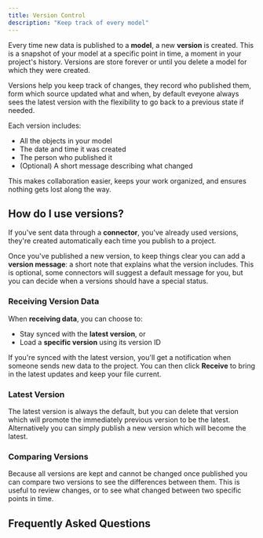 ```yaml
---
title: Version Control
description: "Keep track of every model"
---
```


Every time new data is published to a **model**, a new **version** is created. 
This is a snapshot of your model at a specific point in time, a moment in your project's history. 
Versions are store forever or until you delete a model for which they were created.

Versions help you keep track of changes, they record who published them, form which source 
updated what and when, by default eveyone always sees the latest version with the flexibility
to go back to a previous state if needed.

Each version includes:
- All the objects in your model  
- The date and time it was created  
- The person who published it  
- (Optional) A short message describing what changed

This makes collaboration easier, keeps your work organized, and ensures nothing gets lost along the way.

## How do I use versions?

If you've sent data through a **connector**, you've already used versions, they're 
created automatically each time you publish to a project.

Once you've published a new version, to keep things clear you can add a **version message**:
a short note that explains what the version includes. This is optional, some connectors 
will suggest a default message for you, but you can decide when a versions should have a special status.

### Receiving Version Data
When **receiving data**, you can choose to:
- Stay synced with the **latest version**, or  
- Load a **specific version** using its version ID

If you're synced with the latest version, you'll get a notification when someone 
sends new data to the project. You can then click **Receive** to bring in the latest 
updates and keep your file current.

### Latest Version
The latest version is always the default, but you can delete that version which will 
promote the immediately previous version to be the latest. Alternatively you can simply 
publish a new version which will become the latest.

### Comparing Versions
Because all versions are kept and cannot be changed once published you can compare 
two versions to see the differences between them. This is useful to review changes, 
or to see what changed between two specific points in time.

## Frequently Asked Questions


<Versions />
